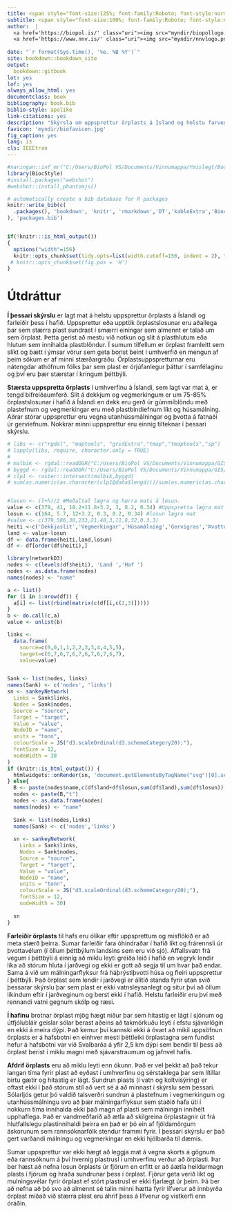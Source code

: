 ```yaml
---
title: <span style="font-size:125%; font-family:Roboto; font-style:normal">Örplast í hafinu við Ísland</span>
subtitle: <span style="font-size:100%; font-family:Roboto; font-style:normal"> Helstu uppsprettur, magn og farvegir í umhverfinu</span>
author:  |
  <a href='https://biopol.is/' class="uri"><img src="myndir/biopollogo.png" style="width:15%; padding:0px 0; display:block; margin: 0 left;" alt="BioPol logo"></a>
  <a href='https://www.nnv.is/' class="uri"><img src="myndir/nnvlogo.png" style="width:15%; padding:0px 0; display:block; margin: 0 left;" alt="BioPol logo"></a>
  
date: "`r format(Sys.time(), '%e. %B %Y')`"
site: bookdown::bookdown_site
output:
  bookdown::gitbook
lot: yes
lof: yes
always_allow_html: yes
documentclass: book
bibliography: book.bib
biblio-style: apalike
link-citations: yes
description: "Skýrsla um uppsprettur örplasts á Ísland og helstu farvegi í hafið"
favicon: 'myndir/biofavicon.jpg'
fig_caption: yes
lang: is
cls: IEEEtran
---
```


```r
#xaringan::inf_mr("C:/Users/BioPol VS/Documents/Vinnumappa/Ymislegt/Bookdown/UAR-skyrsla/01-Inngangur.Rmd")#Til að vinna í einu skjali live
library(BiocStyle)
#install.packages("webshot")
#webshot::install_phantomjs()

# automatically create a bib database for R packages
knitr::write_bib(c(
  .packages(), 'bookdown', 'knitr', 'rmarkdown','DT','kableExtra','BiocStyle',"webshot","dplyr"
), 'packages.bib')


if(!knitr:::is_html_output())
{
  options("width"=156)
  knitr::opts_chunk$set(tidy.opts=list(width.cutoff=156, indent = 2), tidy = TRUE)
 # knitr::opts_chunk$set(fig.pos = 'H')
}
```
# Útdráttur {-}

**Í þessari skýrslu** er lagt mat á helstu uppsprettur örplasts á Íslandi og farleiðir þess í hafið. Uppsprettur eða upptök örplastslosunar eru aðallega þar sem stærra plast sundrast í smærri einingar sem almennt er talað um sem örplast. Þetta gerist að mestu við notkun og slit á plasthlutum eða hlutum sem innihalda plastblöndur. Í sumum tilfellum er örplast framleitt sem slíkt og bætt í ýmsar vörur sem geta borist beint í umhverfið en mengun af þeim sökum er af minni stærðargráðu. Örplastsuppspretturnar eru nátengdar athöfnum fólks þar sem plast er órjúfanlegur þáttur í samfélaginu og því eru þær stærstar í kringum þéttbýli.

**Stærsta uppspretta örplasts** í umhverfinu á Íslandi, sem lagt var mat á, er tengd bifreiðaumferð. Slit á dekkjum og vegmerkingum er um 75-85% örplastslosunar í hafið á Íslandi en dekk eru gerð úr gúmmíblöndu með plastefnum og vegmerkingar eru með plastbindiefnum líkt og húsamálning. Aðrar stórar uppsprettur eru vegna utanhússmálningar og þvotta á fatnaði úr gerviefnum. Nokkrar minni uppsprettur eru einnig tilteknar í þessari skýrslu.

```r

# libs <- c("rgdal", "maptools", "gridExtra","tmap","tmaptools","sp")
# lapply(libs, require, character.only = TRUE)
# 
# malbik <- rgdal::readOGR("C:/Users/BioPol VS/Documents/Vinnumappa/GIS/IS50V_SAMGONGUR_17062016_ISN2004/IS50V_SAMGONGUR_SHP/vegir1og5.shp",require_geomType = "wkbLineString")
# byggd <- rgdal::readOGR("C:/Users/BioPol VS/Documents/Vinnumappa/GIS/IS50V_MANNVIRKI_17062016_ISN2004/IS50V_MANNVIRKI_SHP/is50v_mannvirki_flakar_17062016.shp")
# clp1 <- raster::intersect(malbik,byggd)
# sum(as.numeric(as.character(clp1@data$lengd)))/sum(as.numeric(as.character(malbik@data$lengd))) #Hlutfall lengdar malbiks innan þéttbýlis = 36%


#losun <- (l+h)/2 #Meðaltal lægra og hærra mats á losun.
value <- c(379, 41, 18.2+11.8+3.2, 3, 8.2, 0.34) #Uppspretta lægra mat
losun <- c(164, 5.7, 12+3.2, 0.3, 8.2, 0.34) #losun lægra mat
#value <- c(379,586,38,233,21,48,3,11,8,32,0.3,3)
heiti <-c('Dekkjaslit','Vegmerkingar','Húsamálning','Gervigras','Þvottur','Snyrtivörur')
land <- value-losun
df <- data.frame(heiti,land,losun)
df <- df[order(df$heiti),]

library(networkD3)
nodes <- c(levels(df$heiti), 'Land ','Haf ')
nodes <- as.data.frame(nodes)
names(nodes) <- "name"

a <- list()
for (i in 1:nrow(df)) {
  a[i] <- list(rbind(matrix(c(df[i,c(2,3)]))))
}
b <- do.call(c,a)
value <- unlist(b)

links <- 
  data.frame(
    source=c(0,0,1,1,2,2,3,3,4,4,5,5),
    target=c(6,7,6,7,6,7,6,7,6,7,6,7),
    value=value)


Sank <- list(nodes, links)
names(Sank) <- c('nodes', 'links')
sn <- sankeyNetwork(
  Links = Sank$links,
  Nodes = Sank$nodes,
  Source = "source",
  Target = "target",
  Value = "value",
  NodeID = "name",
  units = "tonn",
  colourScale = JS("d3.scaleOrdinal(d3.schemeCategory20);"),
  fontSize = 12,
  nodeWidth = 30
)
if (knitr::is_html_output()) {
  htmlwidgets::onRender(sn, 'document.getElementsByTagName("svg")[0].setAttribute("viewBox", "")') #Svo að þetta sé ekki ofursmátt í Firefox
} else{
  B <- paste(nodes$name,c(df$land+df$losun,sum(df$land),sum(df$losun)), sep="- ")
  nodes <- paste(B,"t")
  nodes <- as.data.frame(nodes)
  names(nodes) <- "name"
  
  Sank <- list(nodes,links)
  names(Sank) <- c('nodes','links')
  
  sn <- sankeyNetwork(
    Links = Sank$links,
    Nodes = Sank$nodes,
    Source = "source",
    Target = "target",
    Value = "value",
    NodeID = "name",
    units = "tonn",
    colourScale = JS("d3.scaleOrdinal(d3.schemeCategory20);"),
    fontSize = 12,
    nodeWidth = 30)
  
  sn
}
```


**Farleiðir örplasts** til hafs eru ólíkar eftir uppsprettum og misflókið er að meta stærð þeirra. Sumar farleiðir fara óhindraðar í hafið líkt og frárennsli úr þvottavélum (í öllum þéttbýlum landsins sem eru við sjó). Affallsvatn frá vegum í þéttbýli á einnig að miklu leyti greiða leið í hafið en vegryk lendir líka að stórum hluta í jarðvegi og ekki er gott að segja til um hvar það endar. Sama á við um málningarflyksur frá háþrýstiþvotti húsa og fleiri uppsprettur í þéttbýli. Það örplast sem lendir í jarðvegi er álitið standa fyrir utan svið þessarar skýrslu þar sem plast er ekki vatnsleysanlegt og situr því að öllum líkindum eftir í jarðveginum og berst ekki í hafið. Helstu farleiðir eru því með rennandi vatni gegnum skólp og ræsi.

**Í hafinu** brotnar örplast mjög hægt niður þar sem hitastig er lágt í sjónum og útfjólubláir geislar sólar berast aðeins að takmörkuðu leyti í efstu sjávarlögin en ekki á meira dýpi. Það kemur því kannski ekki á óvart að mikil uppsöfnun örplasts er á hafsbotni en einhver mesti þéttleiki örplastagna sem fundist hefur á hafsbotni var við Svalbarða á yfir 2,5 km dýpi sem bendir til þess að örplast berist í miklu magni með sjávarstraumum og jafnvel hafís.

**Afdrif örplasts** eru að miklu leyti enn ókunn. Það er vel þekkt að það tekur langan tíma fyrir plast að eyðast í umhverfinu og sérstaklega þar sem lítillar birtu gætir og hitastig er lágt. Sundrun plasts (í vatn og koltvísýring) er oftast ekki í það stórum stíl að vert sé á að minnast í skýrslu sem þessari. Sólarljós getur þó valdið talsverðri sundrun á plastefnum í vegmerkingum og utanhússmálningu svo að þær málningarflyksur sem staðið hafa úti í nokkurn tíma innihalda ekki það magn af plasti sem málningin innihélt upphaflega. Það er vandmeðfarið að ætla að skilgreina örplastagnir út frá hlutfallslegu plastinnihaldi þeirra en það er þó ein af fjöldamörgum áskorunum sem  rannsóknarfólk stendur frammi fyrir. Í þessari skýrslu er það gert varðandi málningu og vegmerkingar en ekki hjólbarða til dæmis.

Sumar uppsprettur var ekki hægt að leggja mat á vegna skorts á gögnum eða rannsóknum á því hvernig plastrusl í umhverfinu verður að örplasti. Þar ber hæst að nefna losun örplasts úr fjörum en erfitt er að áætla heildarmagn plasts í fjörum og hraða sundrunar þess í örplast. Fjörur geta verið líkt og mulningsvélar fyrir örplast ef stórt plastrusl er ekki fjarlægt úr þeim. Þá ber að nefna að þó svo að almennt sé talin minni hætta fyrir lífverur að innbyrða örplast miðað við stærra plast eru áhrif þess á lífverur og vistkerfi enn óráðin.
